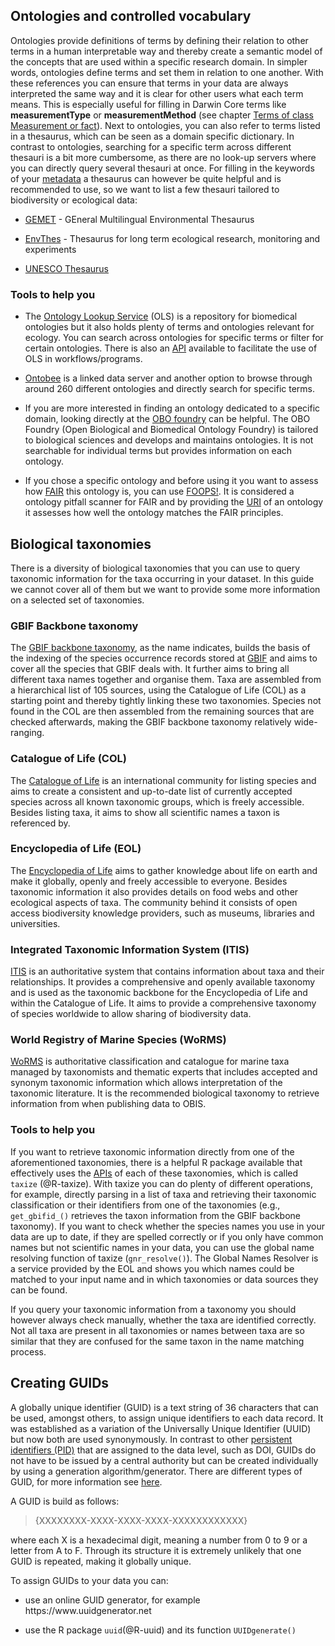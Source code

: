 ## Ontologies and controlled vocabulary

Ontologies provide definitions of terms by defining their relation to other terms in a human interpretable way and thereby create a semantic model of the concepts that are used within a specific research domain. In simpler words, ontologies define terms and set them in relation to one another. With these references you can ensure that terms in your data are always interpreted the same way and it is clear for other users what each term means. This is especially useful for filling in Darwin Core terms like **measurementType** or **measurementMethod** (see chapter [Terms of class Measurement or fact](#mof)).
Next to ontologies, you can also refer to terms listed in a thesaurus, which can be seen as a domain specific dictionary. In contrast to ontologies, searching for a specific term across different thesauri is a bit more cumbersome, as there are no look-up servers where you can directly query several thesauri at once. For filling in the keywords of your [metadata](#metadata) a thesaurus can however be quite helpful and is recommended to use, so we want to list a few thesauri tailored to biodiversity or ecological data:

- [GEMET](https://www.eionet.europa.eu/gemet/en/themes/) - GEneral Multilingual Environmental Thesaurus

- [EnvThes](https://vocabs.lter-europe.net/envthes/en/) - Thesaurus for long term ecological research, monitoring and experiments

- [UNESCO Thesaurus](https://vocabularies.unesco.org/browser/thesaurus/en/)

### Tools to help you

- The [Ontology Lookup Service](http://ebi.ac.uk/ols4/) (OLS) is a repository for biomedical ontologies but it also holds plenty of terms and ontologies relevant for ecology. You can search across ontologies for specific terms or filter for certain ontologies. There is also an [API](#API) available to facilitate the use of OLS in workflows/programs.

- [Ontobee](http://ontobee.org) is a linked data server and another option to browse through around 260 different ontologies and directly search for specific terms. 

- If you are more interested in finding an ontology dedicated to a specific domain, looking directly at the [OBO foundry](http://obofoundry.org/) can be helpful. The OBO Foundry (Open Biological and Biomedical Ontology Foundry) is tailored to biological sciences and develops and maintains ontologies. It is not searchable for individual terms but provides information on each ontology. 

- If you chose a specific ontology and before using it you want to assess how [FAIR](#FAIR) this ontology is, you can use [FOOPS!](https://foops.linkeddata.es/FAIR_validator.html#). It is considered a ontology pitfall scanner for FAIR and by providing the [URI](#URI) of an ontology it assesses how well the ontology matches the FAIR principles. 

## Biological taxonomies
There is a diversity of biological taxonomies that you can use to query taxonomic information for the taxa occurring in your dataset. In this guide we cannot cover all of them but we want to provide some more information on a selected set of taxonomies. 

### GBIF Backbone taxonomy
The [GBIF backbone taxonomy](https://doi.org/10.15468/39omei), as the name indicates, builds the basis of the indexing of the species occurrence records stored at [GBIF](#GBIF) and aims to cover all the species that GBIF deals with. It further aims to bring all different taxa names together and organise them. Taxa are assembled from a hierarchical list of 105 sources, using the Catalogue of Life (COL) as a starting point and thereby tightly linking these two taxonomies. Species not found in the COL are then assembled from the remaining sources that are checked afterwards, making the GBIF backbone taxonomy relatively wide-ranging. 

### Catalogue of Life (COL)
The [Catalogue of Life](https://www.catalogueoflife.org/) is an international community for listing species and aims to create a consistent and up-to-date list of currently accepted species across all known taxonomic groups, which is freely accessible. Besides listing taxa, it aims to show all scientific names a taxon is referenced by. 

### Encyclopedia of Life (EOL)
The [Encyclopedia of Life](https://www.eol.org/) aims to gather knowledge about life on earth and make it globally, openly and freely accessible to everyone. Besides taxonomic information it also provides details on food webs and other ecological aspects of taxa. The community behind it consists of open access biodiversity knowledge providers, such as museums, libraries and universities. 

### Integrated Taxonomic Information System (ITIS)
[ITIS](https://www.itis.gov/) is an authoritative system that contains information about taxa and their relationships. It provides a comprehensive and openly available taxonomy and is used as the taxonomic backbone for the Encyclopedia of Life and within the Catalogue of Life. It aims to provide a comprehensive taxonomy of species worldwide to allow sharing of biodiversity data. 

### World Registry of Marine Species (WoRMS)
[WoRMS](https://www.marinespecies.org/) is authoritative classification and catalogue for marine taxa managed by taxonomists and thematic experts that includes accepted and synonym taxonomic information which allows interpretation of the taxonomic literature. It is the recommended biological taxonomy to retrieve information from when publishing data to OBIS.

### Tools to help you 
If you want to retrieve taxonomic information directly from one of the aforementioned taxonomies, there is a helpful R package available that effectively uses the [APIs](#API) of each of these taxonomies, which is called `taxize` (@R-taxize). With taxize you can do plenty of different operations, for example, directly parsing in a list of taxa and retrieving their taxonomic classification or their identifiers from one of the taxonomies (e.g., `get_gbifid_()` retrieves the taxon information from the GBIF backbone taxonomy). If you want to check whether the species names you use in your data are up to date, if they are spelled correctly or if you only have common names but not scientific names in your data, you can use the global name resolving function of taxize (`gnr_resolve()`). The Global Names Resolver is a service provided by the EOL and shows you which names could be matched to your input name and in which taxonomies or data sources they can be found. 

If you query your taxonomic information from a taxonomy you should however always check manually, whether the taxa are identified correctly. Not all taxa are present in all taxonomies or names between taxa are so similar that they are confused for the same taxon in the name matching process.

## Creating GUIDs {#GUIDcreation}

A globally unique identifier (GUID) is a text string of 36 characters that can be used, amongst others, to assign unique identifiers to each data record. It was established as a variation of the Universally Unique Identifier (UUID) but now both are used synonymously. In contrast to other [persistent identifiers (PID)](#PID) that are assigned to the data level, such as DOI, GUIDs do not have to be issued by a central authority but can be created individually by using a generation algorithm/generator. There are different types of GUID, for more information see [here](https://www.techtarget.com/searchwindowsserver/definition/GUID-global-unique-identifier). 

A GUID is build as follows:

> {XXXXXXXX-XXXX-XXXX-XXXX-XXXXXXXXXXXX} 

where each X is a hexadecimal digit, meaning a number from 0 to 9 or a letter from A to F. Through its structure it is extremely unlikely that one GUID is repeated, making it globally unique. 

To assign GUIDs to your data you can:

- use an online GUID generator, for example https://www.uuidgenerator.net

- use the R package `uuid`(@R-uuid) and its function `UUIDgenerate()`

<div>